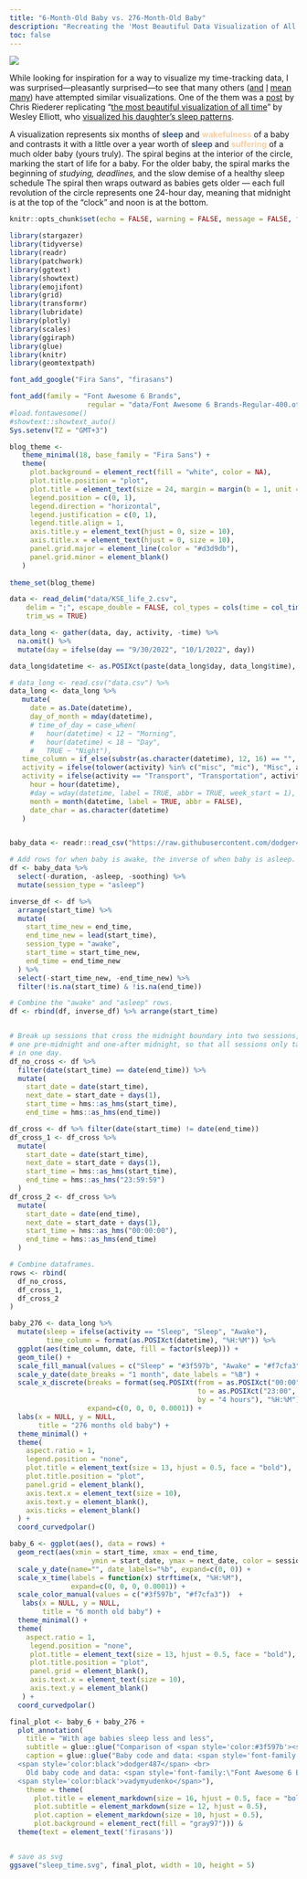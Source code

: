 ```yaml
---
title: "6-Month-Old Baby vs. 276-Month-Old Baby"
description: "Recreating the 'Most Beautiful Data Visualization of All Time'"
toc: false
---
```


![](sleep_time.svg)

While looking for inspiration for a way to visualize my time-tracking data, I was surprised—pleasantly surprised—to see that many others ([and](https://www.reddit.com/r/dataisbeautiful/comments/18vvxdk/oc_ive_started_tracking_my_time_in_2023/) [I](https://www.reddit.com/r/dataisbeautiful/comments/rv9pn2/oc_i_tracked_every_hour_of_my_life_for_2021_repost/) [mean](https://www.reddit.com/r/dataisbeautiful/comments/rv01g2/oc_so_i_heard_you_like_hourly_tracking_of_the/) [many](https://www.reddit.com/r/dataisbeautiful/comments/101hvnv/oc_i_tracked_every_hour_of_my_life_for_5_years/)) have attempted similar visualizations. One of the them was a [post](https://www.relevantmisc.com/r/2020/06/01/baby-sleep-radial/) by Chris Riederer replicating "[the most beautiful visualization of all time](https://www.washingtonpost.com/news/wonk/wp/2017/01/05/what-its-like-to-sleep-like-a-baby-visualized-by-a-dad/)" by Wesley Elliott, who [visualized his daughter's sleep patterns](https://www.reddit.com/r/dataisbeautiful/comments/5l39mu/my_daughters_sleeping_patterns_for_the_first_4/).

A visualization represents six months of [<b>sleep</b>]{style="color:#3f597b;"} and [<b>wakefulness</b>]{style="color:#f7cfa3;"} of a baby and contrasts it with a little over a year worth of [<b>sleep</b>]{style="color:#3f597b;"} and [<b>suffering]{style="color:#f7cfa3;"}[</b>]{style="color:#f7cfa3;"} of a much older baby (yours truly). The spiral begins at the interior of the circle, marking the start of life for a baby. For the older baby, the spiral marks the beginning of *studying, deadlines,* and the slow demise of a healthy sleep schedule The spiral then wraps outward as babies gets older — each full revolution of the circle represents one 24-hour day, meaning that midnight is at the top of the “clock” and noon is at the bottom.

```r
knitr::opts_chunk$set(echo = FALSE, warning = FALSE, message = FALSE, fig.showtext=TRUE)
```

```r
library(stargazer)
library(tidyverse)
library(readr)
library(patchwork)
library(ggtext)
library(showtext)
library(emojifont)
library(grid)
library(transformr)
library(lubridate)
library(plotly)
library(scales)
library(ggiraph)
library(glue)
library(knitr)
library(geomtextpath)
```

```r
font_add_google("Fira Sans", "firasans")

font_add(family = "Font Awesome 6 Brands",
                   regular = "data/Font Awesome 6 Brands-Regular-400.otf")
#load.fontawesome()
#showtext::showtext_auto()
Sys.setenv(TZ = "GMT+3")

blog_theme <-
   theme_minimal(18, base_family = "Fira Sans") +
   theme(
     plot.background = element_rect(fill = "white", color = NA),
     plot.title.position = "plot",
     plot.title = element_text(size = 24, margin = margin(b = 1, unit = "line")),
     legend.position = c(0, 1),
     legend.direction = "horizontal",
     legend.justification = c(0, 1),
     legend.title.align = 1,
     axis.title.y = element_text(hjust = 0, size = 10),
     axis.title.x = element_text(hjust = 0, size = 10),
     panel.grid.major = element_line(color = "#d3d9db"),
     panel.grid.minor = element_blank()
   )
 
theme_set(blog_theme)
```

```r
data <- read_delim("data/KSE_life_2.csv", 
    delim = ";", escape_double = FALSE, col_types = cols(time = col_time(format = "%H:%M")), 
    trim_ws = TRUE)

data_long <- gather(data, day, activity, -time) %>% 
  na.omit() %>%
  mutate(day = ifelse(day == "9/30/2022", "10/1/2022", day))

data_long$datetime <- as.POSIXct(paste(data_long$day, data_long$time), format="%m/%d/%Y %H:%M:%S", tz="GMT+3")

# data_long <- read.csv("data.csv") %>%
data_long <- data_long %>%
   mutate(
     date = as.Date(datetime),
     day_of_month = mday(datetime),
     # time_of_day = case_when(
     #   hour(datetime) < 12 ~ "Morning",
     #   hour(datetime) < 18 ~ "Day",
     #   TRUE ~ "Night"),
   time_column = if_else(substr(as.character(datetime), 12, 16) == "", "00:00", substr(as.character(datetime), 12, 16)),
   activity = ifelse(tolower(activity) %in% c("misc", "mic"), "Misc", activity),
   activity = ifelse(activity == "Transport", "Transportation", activity),
     hour = hour(datetime),
     #day = wday(datetime, label = TRUE, abbr = TRUE, week_start = 1),
     month = month(datetime, label = TRUE, abbr = FALSE),
     date_char = as.character(datetime)
   )


baby_data <- readr::read_csv("https://raw.githubusercontent.com/dodger487/snoo_plots/refs/heads/master/sleep_data.csv")

# Add rows for when baby is awake, the inverse of when baby is asleep.
df <- baby_data %>%
  select(-duration, -asleep, -soothing) %>%
  mutate(session_type = "asleep") 

inverse_df <- df %>%
  arrange(start_time) %>%
  mutate(
    start_time_new = end_time,
    end_time_new = lead(start_time),
    session_type = "awake",
    start_time = start_time_new,
    end_time = end_time_new
  ) %>%
  select(-start_time_new, -end_time_new) %>%
  filter(!is.na(start_time) & !is.na(end_time))

# Combine the "awake" and "asleep" rows.
df <- rbind(df, inverse_df) %>% arrange(start_time)


# Break up sessions that cross the midnight boundary into two sessions,
# one pre-midnight and one-after midnight, so that all sessions only take place
# in one day.
df_no_cross <- df %>% 
  filter(date(start_time) == date(end_time)) %>%
  mutate(
    start_date = date(start_time), 
    next_date = start_date + days(1),
    start_time = hms::as_hms(start_time),
    end_time = hms::as_hms(end_time))

df_cross <- df %>% filter(date(start_time) != date(end_time))
df_cross_1 <- df_cross %>% 
  mutate(
    start_date = date(start_time), 
    next_date = start_date + days(1),
    start_time = hms::as_hms(start_time),
    end_time = hms::as_hms("23:59:59")
  )
df_cross_2 <- df_cross %>% 
  mutate(
    start_date = date(end_time), 
    next_date = start_date + days(1),
    start_time = hms::as_hms("00:00:00"),
    end_time = hms::as_hms(end_time)
  )

# Combine dataframes.
rows <- rbind(
  df_no_cross,
  df_cross_1,
  df_cross_2
)
```

```r
baby_276 <- data_long %>%
  mutate(sleep = ifelse(activity == "Sleep", "Sleep", "Awake"),
         time_column = format(as.POSIXct(datetime), "%H:%M")) %>%
  ggplot(aes(time_column, date, fill = factor(sleep))) +
  geom_tile() +
  scale_fill_manual(values = c("Sleep" = "#3f597b", "Awake" = "#f7cfa3")) +
  scale_y_date(date_breaks = "1 month", date_labels = "%B") +
  scale_x_discrete(breaks = format(seq.POSIXt(from = as.POSIXct("00:00", format = "%H:%M"),
                                              to = as.POSIXct("23:00", format = "%H:%M"),
                                              by = "4 hours"), "%H:%M"),
                   expand=c(0, 0, 0, 0.0001)) +
  labs(x = NULL, y = NULL,
       title = "276 months old baby") +
  theme_minimal() +
  theme(
    aspect.ratio = 1,
    legend.position = "none",
    plot.title = element_text(size = 13, hjust = 0.5, face = "bold"),
    plot.title.position = "plot",
    panel.grid = element_blank(),
    axis.text.x = element_text(size = 10),
    axis.text.y = element_blank(),
    axis.ticks = element_blank()
  ) + 
  coord_curvedpolar()
```

```r
baby_6 <- ggplot(aes(), data = rows) + 
  geom_rect(aes(xmin = start_time, xmax = end_time,
                    ymin = start_date, ymax = next_date, color = session_type)) +
  scale_y_date(name="", date_labels="%b", expand=c(0, 0)) +
  scale_x_time(labels = function(x) strftime(x, "%H:%M"),
               expand=c(0, 0, 0, 0.0001)) +
  scale_color_manual(values = c("#3f597b", "#f7cfa3"))  +
   labs(x = NULL, y = NULL, 
        title = "6 month old baby") +
  theme_minimal() +
  theme(
    aspect.ratio = 1,
     legend.position = "none",
     plot.title = element_text(size = 13, hjust = 0.5, face = "bold"),
     plot.title.position = "plot",
     panel.grid = element_blank(),
     axis.text.x = element_text(size = 10), 
     axis.text.y = element_blank()
   ) +
  coord_curvedpolar()
```

```r
final_plot <- baby_6 + baby_276 +
  plot_annotation(
    title = "With age babies sleep less and less",
    subtitle = glue::glue("Comparison of <span style='color:#3f597b'><strong>sleeping</strong></span> and <span style='color:#f7cfa3'><strong>waking</strong></span> hours of two babies"),
    caption = glue::glue("Baby code and data: <span style='font-family:\"Font Awesome 6 Brands\";'>&#xf09b;</span>
  <span style='color:black'>dodger487</span> <br>
    Old baby code and data: <span style='font-family:\"Font Awesome 6 Brands\";'>&#xf09b;</span>
  <span style='color:black'>vadymyudenko</span>"),
    theme = theme(
      plot.title = element_markdown(size = 16, hjust = 0.5, face = "bold"),
      plot.subtitle = element_markdown(size = 12, hjust = 0.5),
      plot.caption = element_markdown(size = 10, hjust = 0.5),
      plot.background = element_rect(fill = "gray97"))) &
  theme(text = element_text('firasans'))


# save as svg
ggsave("sleep_time.svg", final_plot, width = 10, height = 5)
```
